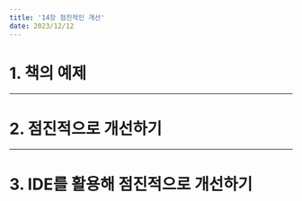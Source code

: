 ---
title: '14장 점진적인 개선'
date: 2023/12/12
---

# 1. 책의 예제

---

# 2. 점진적으로 개선하기

---

# 3. IDE를 활용해 점진적으로 개선하기
